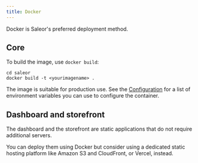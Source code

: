 ```yaml
---
title: Docker
---
```


Docker is Saleor's preferred deployment method.

## Core

To build the image, use `docker build`:

```shell
cd saleor
docker build -t <yourimagename> .
```

The image is suitable for production use. See the [Configuration](configuration.mdx) for a list of environment variables you can use to configure the container.

## Dashboard and storefront

The dashboard and the storefront are static applications that do not require additional servers.

You can deploy them using Docker but consider using a dedicated static hosting platform like Amazon S3 and CloudFront, or Vercel, instead.
